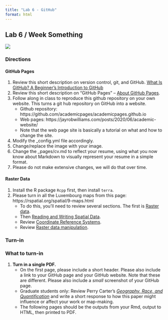 ```yaml
---
title: "Lab 6 - GitHub"
format: html
---
```


## Lab 6 / Week Something

![](images/exploregithub.jpg){fig-alt="GitHub promotional image"}

### Directions

#### GitHub Pages

1.  Review this short description on version control, git, and GitHub. [What Is GitHub? A Beginner's Introduction to GitHub](https://kinsta.com/knowledgebase/what-is-github/)
2.  Review this short description on "GitHub Pages" -- [About GitHub Pages](https://docs.github.com/en/pages/getting-started-with-github-pages/about-github-pages).
3.  Follow along in class to reproduce this github repository on your own website. This turns a git hub repository on GitHub into a website.
    -   Github repository: https://github.com/academicpages/academicpages.github.io
    -   Web pages: https://jayrobwilliams.com/posts/2020/06/academic-website/
    -   Note that the web page site is basically a tutorial on what and how to change the site.
4.  Modify the \_config.yml file accordingly.
5.  Change/replace the image with your image.
6.  Change the \_pages/cv.md to reflect your resume, using what you now know about Markdown to visually represent your resume in a simple format.
7.  Please do not make extensive changes, we will do that over time.

#### Raster Data

1.  Install the R package `Rcpp` first, then install `terra`.
2.  Please turn in all the Luxembourg maps from this page: https://rspatial.org/spatial/9-maps.html
    -   To do this, you'll need to review several sections. The first is [Raster data](https://rspatial.org/spatial/4-rasterdata.html).
    -   Then [Reading and Writing Spatial Data](https://rspatial.org/spatial/5-files.html).
    -   Review [Coordinate Reference Systems](https://rspatial.org/spatial/6-crs.html).
    -   Review [Raster data manipulation](https://rspatial.org/spatial/8-rastermanip.html).

### Turn-in

::: {.alert .alert-info}
### What to turn-in

1.  **Turn in a single PDF.**
    -   On the first page, please include a short header. Please also include a link to your GitHub page and your GitHub website. Note that these are different. Please also include a *small* screenshot of your GitHub page.
    -   Graduate students only: Review Perry Carter's [*Geography, Race, and Quantification*](https://www.tandfonline.com/doi/full/10.1080/00330120903143466) and write a short response to how this paper might influence or affect your work or map-making.
    -   The following pages should be the outputs from your Rmd, output to HTML, then printed to PDF.
:::
